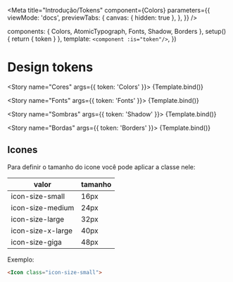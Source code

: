 



<Meta
  title="Introdução/Tokens"
  component={Colors}
  parameters={{
    viewMode: 'docs',
    previewTabs: {
      canvas: { hidden: true },
    },
  }}
/>

  components: { Colors, AtomicTypograph, Fonts, Shadow, Borders },
  setup() {
    return { token }
  },
  template: `<component :is="token"/>`,
})

# Design tokens

<Story name="Cores" args={{ token: 'Colors' }}>
  {Template.bind()}
</Story>

<Story name="Fonts" args={{ token: 'Fonts' }}>
  {Template.bind()}
</Story>

<!--
<Story name="Tipografia-Atomica" args={{ token: 'AtomicTypograph' }}>
  {Template.bind()}
</Story>
-->

<Story name="Sombras" args={{ token: 'Shadow' }}>
  {Template.bind()}
</Story>

<Story name="Bordas" args={{ token: 'Borders' }}>
  {Template.bind()}
</Story>

## Icones

Para definir o tamanho do icone você pode aplicar a classe nele:

| valor             | tamanho |
| ----------------- | ------- |
| icon-size-small   | 16px    |
| icon-size-medium  | 24px    |
| icon-size-large   | 32px    |
| icon-size-x-large | 40px    |
| icon-size-giga    | 48px    |

Exemplo: 

```html dark
<Icon class="icon-size-small">
```